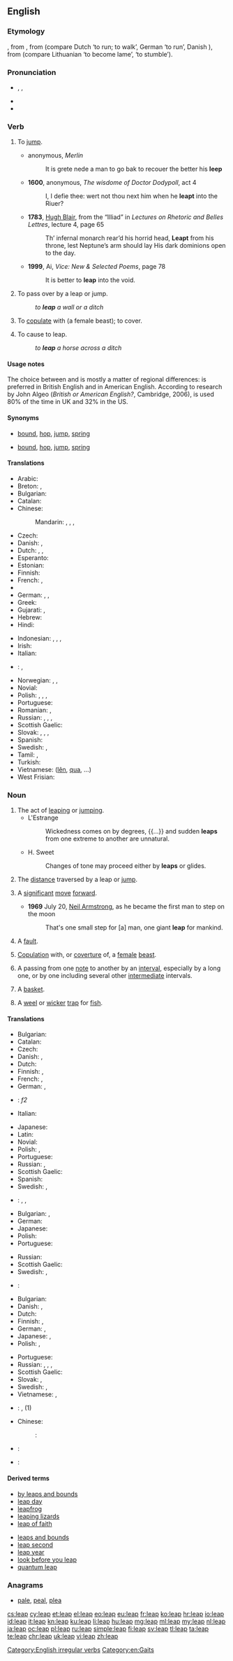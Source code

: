 {{also|LEAP}}
==English==
{{wikipedia|dab=leap}}

===Etymology===
{{etyl|enm|en}} {{term|lepen|lang=enm}}, from {{etyl|ang|en}} {{term/t|ang|hlēapan}}, from {{etyl|gem-pro|en}} {{term/t|gem-pro|*hlaupaną}} (compare Dutch {{term|lopen|lang=nl}} ‘to run; to walk’, German {{term|laufen|lang=de}} ‘to run’, Danish {{term|løbe|lang=en}}), from {{etyl|ine-pro|en}} (compare Lithuanian {{term|šlùbti|lang=lt}} ‘to become lame’, {{term|klùbti|lang=lt}} ‘to stumble’).

===Pronunciation===
* {{enPR|lēp}}, {{IPA|/liːp/}}, {{X-SAMPA|/li:p/}}
* {{audio|en-us-leap.ogg|Audio (US)}}
* {{rhymes|iːp}}

===Verb===
{{en-verb|leaps|leaping|'''[[leaped]]''', '''[[leapt]]''', or archaically '''[[lept]]''' or '''[[lope]]'''|'''[[leaped]]''', '''[[leapt]]''', or archaically '''[[lopen]]'''}}

# {{context|intransitive|lang=en}} To [[jump]].
#* {{circa|1450}} anonymous, ''Merlin''
#*: It is grete nede a man to go bak to recouer the better his '''leep'''
#* '''1600''', anonymous, ''The wisdome of Doctor Dodypoll'', act 4
#*: I, I defie thee: wert not thou next him when he '''leapt''' into the Riuer?
#* '''1783''', [[w:Hugh Blair|Hugh Blair]], from the “Illiad” in ''Lectures on Rhetoric and Belles Lettres'', lecture 4, page 65
#*: Th’ infernal monarch rear’d his horrid head, '''Leapt''' from his throne, lest Neptune’s arm should lay His dark dominions open to the day.
#* '''1999''', Ai, ''Vice: New & Selected Poems'', page 78
#*: It is better to '''leap''' into the void.
# {{context|transitive|lang=en}} To pass over by a leap or jump.
#: ''to '''leap''' a wall or a ditch''
# {{context|transitive|lang=en}} To [[copulate]] with (a female beast); to cover.
# {{context|transitive|lang=en}} To cause to leap.
#: ''to '''leap''' a horse across a ditch''

====Usage notes====
The choice between {{term|leapt|lang=en}} and {{term|leaped|lang=en}} is mostly a matter of regional differences: {{term|leapt|lang=en}} is preferred in British English and {{term|leaped|lang=en}} in American English. According to research by John Algeo (''British or American English?'', Cambridge, 2006), {{term|leapt|lang=en}} is used 80% of the time in UK and 32% in the US.

====Synonyms====
* {{sense|jump from one location to another}} [[bound]], [[hop]], [[jump]], [[spring]]
* {{sense|jump upwards}} [[bound]], [[hop]], [[jump]], [[spring]]

====Translations====
{{trans-top|to jump}}
* Arabic: {{t+|ar|وثب|tr=wathaba}}
* Breton: {{t|br|lammat}}, {{t|br|sailhañ}}
* Bulgarian: {{t+|bg|скачам}}
* Catalan: {{t|ca|saltar}}
* Chinese:
*: Mandarin: {{t-|cmn|跳躍|sc=Hani}}, {{t-|cmn|跳跃|tr=tiàoyuè|sc=Hani}}, {{t|cmn|飛躍|sc=Hani}}, {{t|cmn|飞跃|tr=fēiyuè|sc=Hani}}
* Czech: {{t-|cs|přeskočit}}
* Danish: {{t-|da|springe}}, {{t+|da|hoppe}}
* Dutch: {{t+|nl|springen}}, {{t+|nl|wippen}}, {{t|nl|huppen}}
* Esperanto: {{t-|eo|eksalti}}
* Estonian: {{t|et|hüppama}}
* Finnish: {{t+|fi|loikata}}
* French: {{t+|fr|sauter}}, {{t+|fr|bondir}}
* {{trreq|ka}}
* German: {{t|de|springen}}, {{t|de|einen Satz machen}}, {{t|de|hüpfen}}
* Greek: {{t+|el|πάλλομαι}}
* Gujarati: {{t|gu|કૂદવું|sc=Gujr}}, {{t|gu|ઠેકવું|sc=Gujr}}
* Hebrew: {{t+|he|קפץ}}
* Hindi: {{t|hi|कूदना|sc=Deva}}
{{trans-mid}}
* Indonesian: {{t|id|lompat}}, {{t|id|loncat}}, {{t|id|lompat|alt=melompat}}, {{t|id|loncat|alt=meloncat}}
* Irish: {{t-|ga|léim}}
* Italian: {{t+|it|saltare}}
* {{ttbc|ja}}: {{t|ja|飛躍する|tr=[[ひやく]]する, hiyaku-suru|sc=Jpan}}, {{t-|ja|跳躍する|tr=chōyaku-suru}} <!-- link as t-SOP if non-idiomatic; put marked word in|alt=; see [[User:Kephir/gadgets/xte#Translation_fixing]] -->
* Norwegian: {{t-|no|sprang}}, {{t+|no|hopp}}, {{t+|no|hoppe}}
* Novial: {{t|nov|salta}}
* Polish: {{t|pl|skakać}}, {{t|pl|skoczyć}}, {{t|pl|przeskakiwać}}, {{qualifier|over something}} {{t|pl|przeskoczyć}}
* Portuguese: {{t+|pt|saltar}}
* Romanian: {{t|ro|sări}}, {{t|ro|sălta}}
* Russian: {{t+|ru|скакать|tr=skakát'}} {{impf}}, {{t+|ru|скакнуть|tr=skaknút'}} {{pf.}}, {{t+|ru|прыгать|sc=Cyrl|tr=prýgat'}} {{impf}}, {{t+|ru|прыгнуть|sc=Cyrl|tr=prýgnut'}} {{pf.}}
* Scottish Gaelic: {{t-|gd|leum}}
* Slovak: {{t|sk|skočiť}}, {{t|sk|skákať}}, {{t|sk|preskočiť}}, {{qualifier|over something}} {{t|sk|preskakovať}}
* Spanish: {{t+|es|saltar}}
* Swedish: {{t+|sv|hoppa}}, {{t+|sv|springa}} {{qualifier|older}}
* Tamil: {{t|ta|பாய்|sc=Taml}}, {{t|ta|தாவு|sc=Taml}}
* Turkish: {{t+|tr|sıçramak}}
* Vietnamese: {{t|vi|nhảy}} ([[lên]], [[qua]], ...)
* West Frisian: {{t|fy|ljeppe}}
{{trans-bottom}}

===Noun===
{{en-noun}}

# The act of [[leaping]] or [[jumping]].
#* L'Estrange
#*: Wickedness comes on by degrees, {{...}} and sudden '''leaps''' from one extreme to another are unnatural.
#* H. Sweet
#*: Changes of tone may proceed either by '''leaps''' or glides.
# The [[distance]] traversed by a leap or [[jump]].
# {{context|figuratively|lang=en}} A [[significant]] [[move]] [[forward]].
#* '''1969''' July 20, [[w:Neil Armstrong|Neil Armstrong]], as he became the first man to step on the moon
#*: That's one small step for [a] man, one giant '''leap''' for mankind.
# {{context|mining|lang=en}} A [[fault]].
# [[copulation|Copulation]] with, or [[coverture]] of, a [[female]] [[beast]].
# {{context|music|lang=en}} A passing from one [[note]] to another by an [[interval]], especially by a long one, or by one including several other [[intermediate]] intervals.
# {{context|obsolete|lang=en}} A [[basket]].
#: {{rfquotek|Wyclif}}
# A [[weel]] or [[wicker]] [[trap]] for [[fish]].

{{Webster 1913}}

====Translations====
{{trans-top|the act of leaping}}
* Bulgarian: {{t+|bg|скок|m|sc=Cyrl}}
* Catalan: {{t|ca|salt}}
* Czech: {{t+|cs|skok|m}}
* Danish: {{t-|da|spring|n}}, {{t+|da|hop|n}}
* Dutch: {{t+|nl|sprong|m}}
* Finnish: {{t+|fi|hyppy}}, {{t+|fi|loikka}}
* French: {{t+|fr|saut|m}}, {{t+|fr|bond|m}}
* German: {{t+|de|Sprung|m}}, {{t+|de|Satz|m}}
* {{ttbc|ga}}: {{t|ga|léim}} ''f2''
* Italian: {{t+|it|salto|m}}
{{trans-mid}}
* Japanese: {{t|ja|跳躍|tr=ちょうやく, chōyaku|sc=Jpan}}
* Latin: {{t+|la|saltus|m}}
* Novial: {{t|nov|salto}}
* Polish: {{t+|pl|skok|m}}, {{t+|pl|sus|m}}
* Portuguese: {{t+|pt|salto|m}}
* Russian: {{t+|ru|скачок|m|sc=Cyrl|tr=skačók|alt=скачо́к}}, {{t+|ru|прыжок|m|sc=Cyrl|tr=pryžók|alt=прыжо́к}}
* Scottish Gaelic: {{t-|gd|leum|m}}
* Spanish: {{t+|es|salto|m}}
* Swedish: {{t+|sv|hopp|n}}, {{t+|sv|språng|n}}
* {{ttbc|vi}}: {{t|vi|bước nhảy}}, {{t|vi|sự nhảy}}, {{t|vi|việc nhảy}} <!-- link as t-SOP if non-idiomatic; put marked word in|alt=; see [[User:Kephir/gadgets/xte#Translation_fixing]] -->
{{trans-bottom}}

{{trans-top|distance traversed by a leap}}
* Bulgarian: {{t+|bg|скок|m|sc=Cyrl}}, {{t-|bg|прескок|m|sc=Cyrl}}
* German: {{t|de|Sprungweite|f}}
* Japanese: {{t|ja|跳躍距離|tr=ちょうやくきょり, chōyaku kyori|sc=Jpan}}
* Polish: {{t+|pl|skok|m}}
* Portuguese: {{t+|pt|salto|m}}
{{trans-mid}}
* Russian: {{qualifier|rarely}} {{t+|ru|скачок|m|sc=Cyrl|tr=skačók|alt=скачо́к}}
* Scottish Gaelic: {{t-|gd|leum|m}}
* Swedish: {{t-|sv|hopplängd|c}}, {{t-|sv|språnglängd|c}}
* {{ttbc|vi}}: {{t|vi|quãng cách nhảy qua}} <!-- link as t-SOP if non-idiomatic; put marked word in|alt=; see [[User:Kephir/gadgets/xte#Translation_fixing]] -->
{{trans-bottom}}

{{trans-top|significant move forward}}
* Bulgarian: {{t+|bg|скок|m|sc=Cyrl}}
* Danish: {{t-|da|spring|n}}, {{t+|da|hop|n}}
* Dutch: {{t+|nl|sprong|m}}
* Finnish: {{t|fi|hyppy}}, {{t|fi|hyppäys}}
* German: {{t+|de|Sprung|m}}, {{t+|de|Satz|m}}
* Japanese: {{t|ja|飛躍|tr=ひやく, hiyaku|sc=Jpan}}, {{t|ja|躍進|tr=やくしん, yakushin|sc=Jpan}}
* Polish: {{t+|pl|krok|m}}, {{t+|pl|skok|m}}
{{trans-mid}}
* Portuguese: {{t+|pt|salto|m}}
* Russian: {{t+|ru|скачок|m|sc=Cyrl|tr=skačók|alt=скачо́к}}, {{t|ru|рывок|m|sc=Cyrl|tr=rývók|alt=рыво́к}}, {{t|ru|прорыв|m|sc=Cyrl|tr=prorýv|alt=проры́в}}, {{qualifier|rarely}} {{t|ru|прыжок|m|sc=Cyrl|tr=pryžók|alt=прыжо́к}}
* Scottish Gaelic: {{t-|gd|leum|m}}
* Slovak: {{t+|sk|skok|m}}, {{t-|sk|pokrok|m}}
* Swedish: {{t+|sv|hopp|n}}, {{t+|sv|språng|n}}
* Vietnamese: {{t+|vi|thành tích}}, {{t+|vi|tiến bộ}}
{{trans-bottom}}

{{checktrans}}
* {{ttbc|br}}: {{t|br|lamm|m}}, {{t|br|sailh|m}} (1)
* Chinese:
*: {{ttbc|cmn}}: {{t|cmn|跳|sc=Hani}}
* {{ttbc|mk}}: {{t|mk|скок|sc=Cyrl}}
* {{ttbc|ta}}: {{t|ta|பாய்ச்சல்|sc=Taml}}

====Derived terms====
{{top2}}
* [[by leaps and bounds]]
* [[leap day]]
* [[leapfrog]]
* [[leaping lizards]]
* [[leap of faith]]
{{mid2}}
* [[leaps and bounds]]
* [[leap second]]
* [[leap year]]
* [[look before you leap]]
* [[quantum leap]]
{{bottom}}

===Anagrams===
* [[pale#English|pale]], [[peal#English|peal]], [[plea#English|plea]]

[[Category:English irregular verbs]]
[[Category:en:Gaits]]

[[cs:leap]]
[[cy:leap]]
[[et:leap]]
[[el:leap]]
[[eo:leap]]
[[eu:leap]]
[[fr:leap]]
[[ko:leap]]
[[hr:leap]]
[[io:leap]]
[[id:leap]]
[[it:leap]]
[[kn:leap]]
[[ku:leap]]
[[li:leap]]
[[hu:leap]]
[[mg:leap]]
[[ml:leap]]
[[my:leap]]
[[nl:leap]]
[[ja:leap]]
[[oc:leap]]
[[pl:leap]]
[[ru:leap]]
[[simple:leap]]
[[fi:leap]]
[[sv:leap]]
[[tl:leap]]
[[ta:leap]]
[[te:leap]]
[[chr:leap]]
[[uk:leap]]
[[vi:leap]]
[[zh:leap]]
